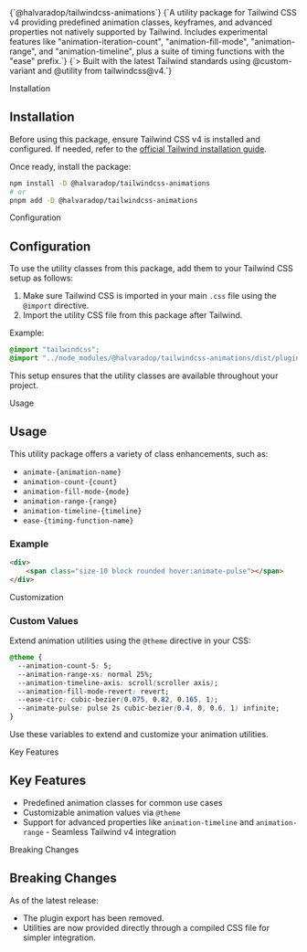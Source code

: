 
<SectionLayout>
    <TextEffect className="mb-4 text-3xl/relaxed font-medium" as="h1" preset="fade-in-blur" speedReveal={1.1} speedSegment={0.5}>
        {`@halvaradop/tailwindcss-animations`}
    </TextEffect>
    <TextEffect className="text-muted text-lg" preset="fade-in-blur" speedReveal={1} speedSegment={0.2}>
        {`A utility package for Tailwind CSS v4 providing predefined animation classes, keyframes, and advanced properties not natively supported by Tailwind. Includes experimental features like "animation-iteration-count", "animation-fill-mode", "animation-range", and "animation-timeline", plus a suite of timing functions with the "ease" prefix.`}
    </TextEffect>
    <TextEffect className="mt-6 text-muted text-lg" preset="fade-in-blur" speedReveal={1.1} speedSegment={0.5}>
        {`> Built with the latest Tailwind standards using @custom-variant and @utility from tailwindcss@v4.`}
    </TextEffect>
</SectionLayout>

<Separator>Installation</Separator>
<SectionLayout>

## Installation

Before using this package, ensure Tailwind CSS v4 is installed and configured. If needed, refer to the [official Tailwind installation guide](https://tailwindcss.com/docs/installation).

Once ready, install the package:

```bash
npm install -D @halvaradop/tailwindcss-animations
# or
pnpm add -D @halvaradop/tailwindcss-animations
```

</SectionLayout>

<Separator>Configuration</Separator>
<SectionLayout>

## Configuration

To use the utility classes from this package, add them to your Tailwind CSS setup as follows:

1. Make sure Tailwind CSS is imported in your main `.css` file using the `@import` directive.
2. Import the utility CSS file from this package after Tailwind.

Example:

```css
@import "tailwindcss";
@import "../node_modules/@halvaradop/tailwindcss-animations/dist/plugin.css";
```

This setup ensures that the utility classes are available throughout your project.

</SectionLayout>

<Separator>Usage</Separator>
<SectionLayout>

## Usage

This utility package offers a variety of class enhancements, such as:

- `animate-{animation-name}`
- `animation-count-{count}`
- `animation-fill-mode-{mode}`
- `animation-range-{range}`
- `animation-timeline-{timeline}`
- `ease-{timing-function-name}`

### Example

```html
<div>
    <span class="size-10 block rounded hover:animate-pulse"></span>
</div>
```

</SectionLayout>

<Separator>Customization</Separator>
<SectionLayout>
  ### Custom Values
  Extend animation utilities using the `@theme` directive in your CSS:
  ```css
  @theme {
    --animation-count-5: 5;
    --animation-range-xs: normal 25%;
    --animation-timeline-axis: scroll(scroller axis);
    --animation-fill-mode-revert: revert;
    --ease-circ: cubic-bezier(0.075, 0.82, 0.165, 1);
    --animate-pulse: pulse 2s cubic-bezier(0.4, 0, 0.6, 1) infinite;
  }
  ```
  Use these variables to extend and customize your animation utilities.
</SectionLayout>

<Separator>Key Features</Separator>
<SectionLayout>

## Key Features

- Predefined animation classes for common use cases
- Customizable animation values via `@theme`
- Support for advanced properties like `animation-timeline` and `animation-range` - Seamless Tailwind v4 integration

</SectionLayout>

<Separator>Breaking Changes</Separator>
<SectionLayout>

## Breaking Changes

As of the latest release:

- The plugin export has been removed.
- Utilities are now provided directly through a compiled CSS file for simpler integration.

</SectionLayout>

<CallToAction
    separator="Contribute"
    title="Get Involved"
    description="Have questions or ideas? Visit our community to connect, share, or contribute."
    button="Join the Community →"
    href="/community"
/>
